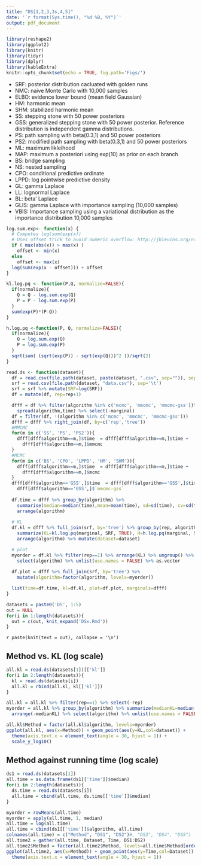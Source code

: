 ```yaml
---
title: "DS[1,2,3,3s,4,5]"
date: '`r format(Sys.time(), "%d %B, %Y")`'
output: pdf_document
---
```


```r
library(reshape2)
library(ggplot2)
library(knitr)
library(tidyr)
library(dplyr)
library(kableExtra)
knitr::opts_chunk$set(echo = TRUE, fig.path='Figs/')
```

- SRF: posterior distribution cacluated with golden runs
- NMC: naive Monte Carlo with 10,000 samples
- ELBO: evidence lower bound (mean field Gaussian)
- HM: harmonic mean
- SHM: stabilized harmonic mean
- SS: stepping stone with 50 power posteriors
- GSS: generalized stepping stone with 50 power posterior. Reference distribution is independent gamma distributions.
- PS: path sampling with beta(0.3,1) and 50 power posteriors
- PS2: modified path sampling with beta(0.3,1) and 50 power posteriors
- ML: maximum likleihood
- MAP: maximum a posteriori using exp(10) as prior on each branch
- BS: bridge sampling
- NS: nested sampling
- CPO: conditional predictive ordinate
- LPPD: log pointwise predictive density
- GL: gamma Laplace
- LL: lognormal Laplace
- BL: beta' Laplace
- GLIS: gamma Laplace with importance sampling (10,000 samples)
- VBIS: Importance sampling using a variational distribution as the importance distribution 10,000 samples

```r
log.sum.exp<- function(x) {
  # Computes log(sum(exp(x))
  # Uses offset trick to avoid numeric overflow: http://jblevins.org/notes/log-sum-exp
  if ( max(abs(x)) > max(x) )
    offset <- min(x)
  else
    offset <- max(x)
  log(sum(exp(x - offset))) + offset
}

kl.log.pq <- function(P,Q, normalize=FALSE){
  if(normalize){
    Q = Q - log.sum.exp(Q)
    P = P - log.sum.exp(P)
  }
  sum(exp(P)*(P-Q))
}

h.log.pq <-function(P, Q, normalize=FALSE){
  if(normalize){
    Q = log.sum.exp(Q)
    P = log.sum.exp(P)
  }
  sqrt(sum( (sqrt(exp(P)) - sqrt(exp(Q)))^2 ))/sqrt(2)
}

read.ds <- function(dataset){
  df = read.csv(file.path(dataset, paste(dataset, ".csv", sep="")), sep='\t')
  srf = read.csv(file.path(dataset, "data.csv"), sep='\t')
  srf = srf %>% mutate(SRF=log(SRF))
  df = mutate(df, rep=rep+1)

  dfff = df %>% filter(algorithm %in% c('mcmc', 'mmcmc', 'mmcmc-gss'))%>%
    spread(algorithm,time) %>% select(-marginal)
  df = filter(df, !(algorithm %in% c('mcmc', 'mmcmc', 'mmcmc-gss')))
  dfff = dfff %>% right_join(df, by=c('rep','tree'))
  #MMCMC
  for(m in c('SS', 'PS', 'PS2')){
    dfff[dfff$algorithm==m,]$time  = dfff[dfff$algorithm==m,]$time + 
      dfff[dfff$algorithm==m,]$mmcmc
  }
  #MCMC
  for(m in c('BS', 'CPO', 'LPPD', 'HM', 'SHM')){
    dfff[dfff$algorithm==m,]$time  = dfff[dfff$algorithm==m,]$time + 
      dfff[dfff$algorithm==m,]$mcmc
  }
  dfff[dfff$algorithm=='GSS',]$time  = dfff[dfff$algorithm=='GSS',]$time +
    dfff[dfff$algorithm=='GSS',]$`mmcmc-gss`
  
  df.time = dfff %>% group_by(algorithm) %>% 
    summarise(median=median(time),mean=mean(time), sd=sd(time), cv=sd(time)/mean(time)) %>%
    arrange(algorithm)
  
  # KL
  df.kl = dfff %>% full_join(srf, by='tree') %>% group_by(rep, algorithm) %>%
    summarize(KL=kl.log.pq(marginal, SRF, TRUE), H=h.log.pq(marginal, SRF, TRUE)) %>%
    arrange(algorithm) %>% mutate(dataset=dataset)

  # plot
  myorder = df.kl %>% filter(rep==1) %>% arrange(KL) %>% ungroup() %>%
    select(algorithm) %>% unlist(use.names = FALSE) %>% as.vector
  
  df.plot = dfff %>% full_join(srf, by='tree') %>% 
    mutate(algorithm=factor(algorithm, levels=myorder))

  list(time=df.time, kl=df.kl, plot=df.plot, marginals=dfff)
}
```

```r
datasets = paste0('DS', 1:5)
out = NULL
for(i in 1:length(datasets)){
  out = c(out, knit_expand('DSx.Rmd'))
}
```

`r paste(knit(text = out), collapse = '\n')`

\newpage

## Method vs. KL (log scale)
```r
all.kl = read.ds(datasets[1])[['kl']]
for(i in 2:length(datasets)){
  kl = read.ds(datasets[i])
  all.kl = rbind(all.kl, kl[['kl']])
}

all.kl = all.kl %>% filter(rep==1) %>% select(-rep)
myorder = all.kl %>% group_by(algorithm) %>% summarize(medianKL=median(KL)) %>%
  arrange(-medianKL) %>% select(algorithm) %>% unlist(use.names = FALSE) %>% as.vector

all.kl$Method = factor(all.kl$algorithm, levels=myorder)
ggplot(all.kl, aes(x=Method)) + geom_point(aes(y=KL,col=dataset)) +
  theme(axis.text.x = element_text(angle = 30, hjust = 1)) +
  scale_y_log10() 
```

\newpage

## Method against running time (log scale)
```r
ds1 = read.ds(datasets[1])
all.time = as.data.frame(ds1[['time']]$median)
for(i in 2:length(datasets)){
  ds.time = read.ds(datasets[i])
  all.time = cbind(all.time, ds.time[['time']]$median)
}

myorder = rowMeans(all.time)
myorder = apply(all.time, 1, median)
all.time = log(all.time)
all.time = cbind(ds1[['time']]$algorithm, all.time)
colnames(all.time) = c("Method", "DS1", "DS2")#, "DS3", "DS4", "DS5")
all.time2 = gather(all.time, Dataset, Time, DS1:DS2)
all.time2$Method = factor(all.time2$Method, levels=all.time$Method[order(myorder,decreasing=T)])
ggplot(all.time2, aes(x=Method)) + geom_point(aes(y=Time,col=Dataset)) +
  theme(axis.text.x = element_text(angle = 30, hjust = 1))
```